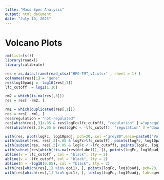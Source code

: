 ```yaml
---
title: "Mass Spec Analysis"
output: html_document
date: "July 10, 2025"
---
```


# Volcano Plots 
```r
rm(list=ls())
library(readxl)
library(calibrate)

res = as.data.frame(read_xlsx("HPG-TMT_v1.xlsx" , sheet = 1) )
colnames(res)[1] = "gene"
res$log10padj = -log10(res[,3])
lfc_cutoff  = log2(1.10)

rm2 = which(is.na(res[,3]))
res = res[ -rm2, ]

rm1 = which(duplicated(res[,1]))
res = res[ -rm1, ]
res$regulation = "not-regulated"
res[which(res[,3]<.05 & res$logFc>lfc_cutoff), "regulation" ] ="upregulated"
res[which(res[,3]<.05 & res$logFc < -lfc_cutoff), "regulation" ] ="down-regulated"

with(res, plot(logFc, log10padj, pch=20, col ="grey80",main=paste0("Volcano plot") ))
with(subset(res, res[,3]<.05 & logFc>lfc_cutoff), points(logFc, log10padj, pch=20, col="red"))
with(subset(res, res[,3]<.05 & logFc < -lfc_cutoff), points(logFc, log10padj, pch=20, col="blue"))
with(subset(res[which(!is.na(res$delabel)), ]), points(logFc, log10padj, pch=20, col="black"))
abline(v = lfc_cutoff , col = "black", lty = 2)
abline(v = -lfc_cutoff, col = "black", lty = 2)
abline(h = -log10(0.05), col = "black", lty = 2)
with(res[which(res[,1] %in% goi1), ], points(logFc, log10padj, pch=20,  col="black"))
with(res[which(res[,1] %in% goi1), ], textxy(logFc, log10padj, labs=gene, cex=1) )

```
